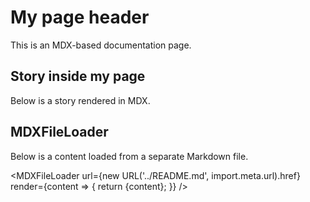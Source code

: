 

<Meta title="My page" />

# My page header

This is an MDX-based documentation page.

## Story inside my page

Below is a story rendered in MDX.

<Canvas of={MyComponentStories.DefaultStory} />

## MDXFileLoader

Below is a content loaded from a separate Markdown file.

<MDXFileLoader
  url={new URL('../README.md', import.meta.url).href}
  render={content => {
    return <Markdown>{content}</Markdown>;
  }}
/>
